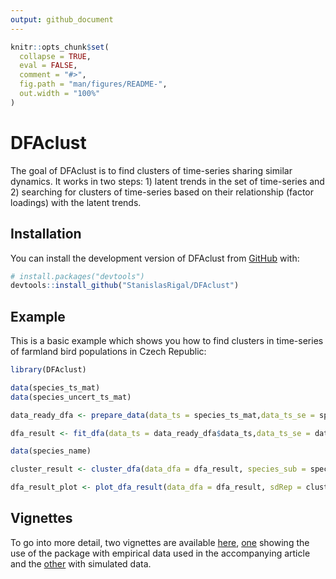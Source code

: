 ```yaml
---
output: github_document
---
```


<!-- README.md is generated from README.Rmd. Please edit that file -->

```r
knitr::opts_chunk$set(
  collapse = TRUE,
  eval = FALSE,
  comment = "#>",
  fig.path = "man/figures/README-",
  out.width = "100%"
)
```

# DFAclust

<!-- badges: start -->
<!-- badges: end -->

The goal of DFAclust is to find clusters of time-series sharing similar dynamics. It works in two steps: 1) latent trends in the set of time-series and 2) searching for clusters of time-series based on their relationship (factor loadings) with the latent trends.

## Installation

You can install the development version of DFAclust from [GitHub](https://github.com/) with:

``` r
# install.packages("devtools")
devtools::install_github("StanislasRigal/DFAclust")
```

## Example

This is a basic example which shows you how to find clusters in time-series of farmland bird populations in Czech Republic:

```r
library(DFAclust)

data(species_ts_mat)
data(species_uncert_ts_mat)

data_ready_dfa <- prepare_data(data_ts = species_ts_mat,data_ts_se = species_uncert_ts_mat, se_log = TRUE, perc_replace = 0.01)

dfa_result <- fit_dfa(data_ts = data_ready_dfa$data_ts,data_ts_se = data_ready_dfa$data_ts_se, min_year = data_ready_dfa$min_year, max_year = data_ready_dfa$max_year, species_name_ordre = data_ready_dfa$species_name_ordre, species_sub = species_name, nfac = 0, mintrend = 1, maxtrend = 5, AIC = TRUE, center_option = 1, silent = TRUE, control = list())

data(species_name)

cluster_result <- cluster_dfa(data_dfa = dfa_result, species_sub = species_name, nboot = 500)

dfa_result_plot <- plot_dfa_result(data_dfa = dfa_result, sdRep = cluster_result$sdRep, species_sub = species_name, group_dfa = cluster_result$group_dfa, min_year = data_ready_dfa$min_year, species_name_ordre = data_ready_dfa$species_name_ordre)

```

## Vignettes

To go into more detail, two vignettes are available [here](https://github.com/StanislasRigal/DFAclust/tree/main/vignettes), [one](https://github.com/StanislasRigal/DFAclust/blob/main/vignettes/Using%20DFAclust%20to%20analyse%20bird%20indices.pdf) showing the use of the package with empirical data used in the accompanying article and the [other](https://github.com/StanislasRigal/DFAclust/blob/main/vignettes/Simulation%20study.pdf) with simulated data.
